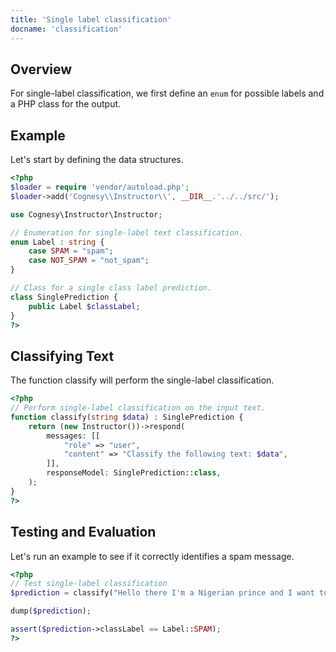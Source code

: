 ---
title: 'Single label classification'
docname: 'classification'
---

## Overview

For single-label classification, we first define an `enum` for possible labels
and a PHP class for the output.

## Example

Let's start by defining the data structures.

```php
<?php
$loader = require 'vendor/autoload.php';
$loader->add('Cognesy\\Instructor\\', __DIR__.'../../src/');

use Cognesy\Instructor\Instructor;

// Enumeration for single-label text classification.
enum Label : string {
    case SPAM = "spam";
    case NOT_SPAM = "not_spam";
}

// Class for a single class label prediction.
class SinglePrediction {
    public Label $classLabel;
}
?>
```
## Classifying Text

The function classify will perform the single-label classification.

```php
<?php
// Perform single-label classification on the input text.
function classify(string $data) : SinglePrediction {
    return (new Instructor())->respond(
        messages: [[
            "role" => "user",
            "content" => "Classify the following text: $data",
        ]],
        responseModel: SinglePrediction::class,
    );
}
?>
```

## Testing and Evaluation

Let's run an example to see if it correctly identifies a spam message.

```php
<?php
// Test single-label classification
$prediction = classify("Hello there I'm a Nigerian prince and I want to give you money");

dump($prediction);

assert($prediction->classLabel == Label::SPAM);
?>
```
